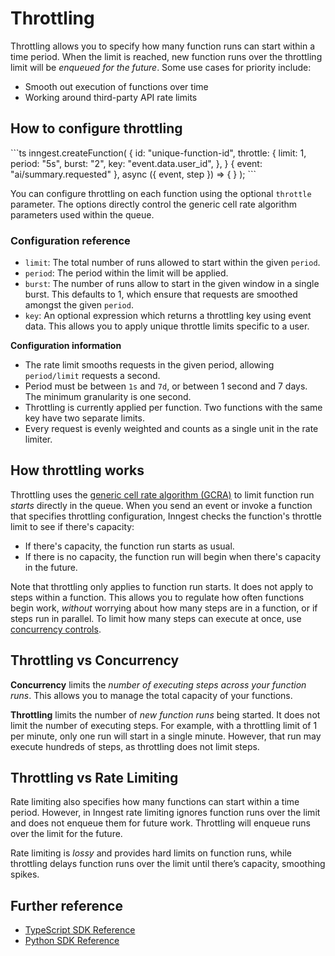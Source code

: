 
# Throttling

Throttling allows you to specify how many function runs can start within a time period. When the limit is reached, new function runs over the throttling limit will be _enqueued for the future_. Some use cases for priority include:

* Smooth out execution of functions over time
* Working around third-party API rate limits

## How to configure throttling

<CodeGroup forceTabs>
```ts
inngest.createFunction(
  {
    id: "unique-function-id",
    throttle: {
      limit: 1,
      period: "5s",
      burst: "2",
      key: "event.data.user_id",
    },
  }
  { event: "ai/summary.requested" },
  async ({ event, step }) => {
  }
);
```
</CodeGroup>

You can configure throttling on each function using the optional `throttle` parameter.  The options directly control the generic cell rate algorithm parameters used within the queue.

### Configuration reference

- `limit`: The total number of runs allowed to start within the given `period`.
- `period`: The period within the limit will be applied.
- `burst`: The number of runs allow to start in the given window in a single burst. This defaults to 1, which ensure that requests are smoothed amongst the given `period`.
- `key`: An optional expression which returns a throttling key using event data. This allows you to apply unique throttle limits specific to a user.

**Configuration information**

- The rate limit smooths requests in the given period, allowing `period/limit` requests a second.
- Period must be between `1s` and `7d`, or between 1 second and 7 days. The minimum granularity is one second.
- Throttling is currently applied per function. Two functions with the same key have two separate limits.
- Every request is evenly weighted and counts as a single unit in the rate limiter.

## How throttling works

Throttling uses the [generic cell rate algorithm (GCRA)](https://en.wikipedia.org/wiki/Generic_cell_rate_algorithm) to limit function run *starts* directly in the queue.  When you send an event or invoke a function that specifies throttling configuration, Inngest checks the function's throttle limit to see if there's capacity:

- If there's capacity, the function run starts as usual.
- If there is no capacity, the function run will begin when there's capacity in the future.

Note that throttling only applies to function run starts.  It does not apply to steps within a function.  This allows you to regulate how often functions begin work, *without* worrying about how many steps are in a function, or if steps run in parallel.  To limit how many steps can execute at once, use [concurrency controls](/docs/guides/concurrency).

## Throttling vs Concurrency

**Concurrency** limits the *number of executing steps across your function runs*.  This allows you to manage the total capacity of your functions.

**Throttling** limits the number of *new function runs* being started.  It does not limit the number of executing steps.  For example, with a throttling limit of 1 per minute, only one run will start in a single minute.  However, that run may execute hundreds of steps, as throttling does not limit steps.

## Throttling vs Rate Limiting

Rate limiting also specifies how many functions can start within a time period.  However, in Inngest rate limiting ignores function runs over the limit and does not enqueue them for future work. Throttling will enqueue runs over the limit for the future.

Rate limiting is *lossy* and provides hard limits on function runs, while throttling delays function runs over the limit until there’s capacity, smoothing spikes.

## Further reference

* [TypeScript SDK Reference](/docs/reference/functions/create#throttle)
* [Python SDK Reference](/docs/reference/python/functions/create#configuration)